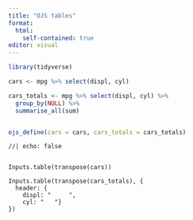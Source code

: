 ```yaml
---
title: "OJS tables"
format:
  html:
    self-contained: true
editor: visual
---
```


```r
library(tidyverse)

cars <- mpg %>% select(displ, cyl)

cars_totals <- mpg %>% select(displ, cyl) %>%
  group_by(NULL) %>%
  summarise_all(sum)


ojs_define(cars = cars, cars_totals = cars_totals)
```

```ojs
//| echo: false


Inputs.table(transpose(cars))

Inputs.table(transpose(cars_totals), {
  header: {
    displ: "     ",
    cyl: "   "}
})



```
